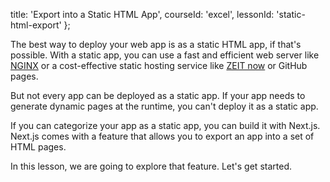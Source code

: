 
  title: 'Export into a Static HTML App',
  courseId: 'excel',
  lessonId: 'static-html-export'
};

The best way to deploy your web app is as a static HTML app, if that's possible. With a static app, you can use a fast and efficient web server like [NGINX](https://nginx.org/en/) or a cost-effective static hosting service like [ZEIT now](https://zeit.co/blog/unlimited-static) or GitHub pages.

But not every app can be deployed as a static app. If your app needs to generate dynamic pages at the runtime, you can't deploy it as a static app.

If you can categorize your app as a static app, you can build it with Next.js.
Next.js comes with a feature that allows you to export an app into a set of HTML pages.

In this lesson, we are going to explore that feature.
Let's get started.

